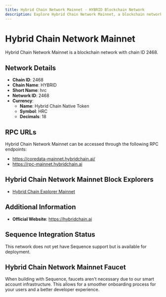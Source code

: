 ```yaml
--- 
title: Hybrid Chain Network Mainnet - HYBRID Blockchain Network
description: Explore Hybrid Chain Network Mainnet, a blockchain network with chain ID 2468. Learn about its native currency, Hybrid Chain Native Token, and how to interact with the network.
---
```


# Hybrid Chain Network Mainnet

Hybrid Chain Network Mainnet is a blockchain network with chain ID 2468.

## Network Details

- **Chain ID**: 2468
- **Chain Name**: HYBRID
- **Short Name**: hrc
- **Network ID**: 2468
- **Currency**: 
  - **Name**: Hybrid Chain Native Token
  - **Symbol**: HRC
  - **Decimals**: 18

## RPC URLs

Hybrid Chain Network Mainnet can be accessed through the following RPC endpoints:

- https://coredata-mainnet.hybridchain.ai/
- https://rpc-mainnet.hybridchain.ai

## Hybrid Chain Network Mainnet Block Explorers

- [Hybrid Chain Explorer Mainnet](https://hybridscan.ai)

## Additional Information

- **Official Website**: https://hybridchain.ai

## Sequence Integration Status

This network does not yet have Sequence support but is available for deployment.

## Hybrid Chain Network Mainnet Faucet

When building with Sequence, faucets aren't necessary due to our smart account infrastructure. This allows for a smoother onboarding process for your users and a better developer experience.
